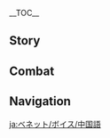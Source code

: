 {{CharacterTabs}}
{{LanguageTabs}}
{{Stub|{{Meta/VO|Chinese}}}}
__TOC__
==Story==
{{VO/Story
|character           = Bennett
|language            = zh
|language_s          = zh
|language_t          = zh-tw
|name_s              = 班尼特

|vo_01_01_title_s    = 初次见面…
|vo_01_01_title_t    = 初次見面…
|vo_01_01_subtitle   = Hello
|vo_01_01_file       = VO_{language}{character} Hello.ogg
|vo_01_01_tx_s       = 这就是你的冒险团吗？真好啊…又热闹，又有人情味。啊，我是「班尼冒险团」的团长班尼特！能把我列入你们的合作伙伴吗？拜托了！
|vo_01_01_tx_t       = 這就是{{MC|你|妳}}的冒險團嗎？真好啊…又熱鬧，又有人情味。啊，我是「班尼冒險團」的團長班尼特！能把我列入你們的合作夥伴嗎？拜託了！
|vo_01_01_rm         = Zhè jiùshì nǐ de màoxiǎn-tuán ma? Zhēn hǎo a... Yòu rènào, yòu yǒu rénqíngwèi. A, wǒ shì "Bānní Màoxiǎn-tuán" de tuánzhǎng Bānnítè! Néng bǎ wǒ lièrù nǐmen de hézuò huǒbàn ma? Bàituōle!
|vo_02_01_title_s    = 闲聊・宝藏
|vo_02_01_title_t    = 閒聊・寶藏
|vo_02_01_subtitle   = Chat: Treasures
|vo_02_01_file       = VO_{language}{character} Chat - Treasures.ogg
|vo_02_01_tx_s       = 不如在周围找找看吧，说不定有宝藏呢！
|vo_02_01_tx_t       = 不如在周圍找找看吧，說不定有寶藏呢！
|vo_02_01_rm         = Bùrú zài zhōuwéi zhǎozhǎo kàn ba, shuōbudìng yǒu bǎozàng ne!
|vo_02_02_title_s    = 闲聊・冒险
|vo_02_02_title_t    = 閒聊・冒險
|vo_02_02_subtitle   = Chat: Adventures
|vo_02_02_file       = VO_{language}{character} Chat - Adventures.ogg
|vo_02_02_tx_s       = 好久没有和别人一起冒险了！我们走吧！
|vo_02_02_tx_t       = 好久沒有和別人一起冒險了！我們走吧！
|vo_02_02_rm_s       = Hǎojiǔ méiyǒu hé biérén yīqǐ màoxiǎn le! Wǒmen zǒu ba!
|vo_02_02_rm_t       = Hǎojiǔ méiyǒu hàn biérén yīqǐ màoxiǎn le! Wǒmen zǒu ba!
|vo_02_03_title_s    = 闲聊・调侃
|vo_02_03_title_t    = 閒聊・調侃
|vo_02_03_subtitle   = Chat: Self-Deprecation
|vo_02_03_file       = VO_{language}{character} Chat - Self-Deprecation.ogg
|vo_02_03_tx_s       = 俗话说「等在原地是不会有好事发生的」，当然以我的运气来说，往哪里走都一样啦…
|vo_02_03_tx_t       = 俗話說「等在原地是不會有好事發生的」，當然以我的運氣來說，往哪裡走都一樣啦…
|vo_02_03_rm         = Súhuà shuō "děng zài yuándì shì bùhuì yǒu hǎoshì fāshēng de", dāngrán yǐ wǒ de yùnqì láishuō, wǎng nǎlǐ zǒu dōu yīyàng la...
|vo_03_01_title_s    = 下雨的时候…
|vo_03_01_title_t    = 下雨的時候…
|vo_03_01_subtitle   = When It Rains
|vo_03_01_file       = VO_{language}{character} When It Rains.ogg
|vo_03_01_tx_s       = 我冒险的时候，大多都是这种天气。
|vo_03_01_tx_t       = 我冒險的時候，大多都是這種天氣。
|vo_03_01_rm         = Wǒ màoxiǎn de shíhòu, dàduō dōu shì zhè zhǒng tiānqì.
|vo_03_02_title_s    = 打雷的时候…
|vo_03_02_title_t    = 打雷的時候…
|vo_03_02_subtitle   = When Thunder Strikes
|vo_03_02_file       = VO_{language}{character} When Thunder Strikes.ogg
|vo_03_02_tx_s       = 啊！别和我站得太近，这样雷就不会劈到你了。
|vo_03_02_tx_t       = 啊！別和我站得太近，這樣雷就不會劈到{{MC|你|妳}}了。
|vo_03_02_rm_s       = A! Bié hé wǒ zhàn dé tài jìn, zhèyàng léi jiù bùhuì pī dào nǐle.
|vo_03_02_rm_t       = A! Bié hàn wǒ zhàn dé tài jìn, zhèyàng léi jiù bùhuì pī dào nǐle.
|vo_03_03_title_s    = 阳光很好…
|vo_03_03_title_t    = 陽光很好…
|vo_03_03_subtitle   = When the Sun Is Out
|vo_03_03_file       = VO_{language}{character} When the Sun Is Out.ogg
|vo_03_03_tx_s       = 今天的天气真不错…啊，糟了，说完这种话多半就要下雨了。
|vo_03_03_tx_t       = 今天的天氣真不錯…啊，糟了，說完這種話多半就要下雨了。
|vo_03_03_rm         = Jīntiān de tiānqì zhēn bùcuò... A, zāole, shuōwán zhè zhǒng huà duōbàn jiù yào xiàyǔle.
|vo_03_04_title_s    = 刮大风了…
|vo_03_04_title_t    = 刮大風了…
|vo_03_04_subtitle   = When the Wind Is Blowing
|vo_03_04_file       = VO_{language}{character} When the Wind Is Blowing.ogg
|vo_03_04_tx_s       = 小心点，别被吹过来的石头砸到脑袋了！
|vo_03_04_tx_t       = 小心點，別被吹過來的石頭砸到腦袋了！
|vo_03_04_rm         = Xiǎoxīn diǎn, bié bèi chuīguòlái de shítou zá dào nǎodai le!
|vo_04_01_title_s    = 早上好…
|vo_04_01_title_t    = 早安…
|vo_04_01_subtitle   = Good Morning
|vo_04_01_file       = VO_{language}{character} Good Morning.ogg
|vo_04_01_tx_s       = 早上好！我们今天去哪儿冒险啊？
|vo_04_01_tx_t       = 早安！我們今天去哪冒險啊？
|vo_04_01_rm_s       = Zǎoshang-hǎo! Wǒmen jīntiān qù nǎr màoxiǎn a?
|vo_04_01_rm_t       = Zǎo'ān! Wǒmen jīntiān qù nǎ màoxiǎn a?
|vo_04_02_title_s    = 中午好…
|vo_04_02_title_t    = 午安…
|vo_04_02_subtitle   = Good Afternoon
|vo_04_02_file       = VO_{language}{character} Good Afternoon.ogg
|vo_04_02_tx_s       = 我带了三明治，要吃吗？分你一半…唔唔！咳，咳…不好意思，噎到了。
|vo_04_02_tx_t       = 我帶了三明治，要吃嗎？分{{MC|你|妳}}一半…唔唔！咳，咳…不好意思，噎到了。
|vo_04_02_rm         = Wǒ dàile sānmíngzhì, yào chī ma? Fēn nǐ yībàn... N'n! Ke, ke... Bùhǎoyìsi, yē dàole.
|vo_04_03_title_s    = 晚上好…
|vo_04_03_title_t    = 晚上好…
|vo_04_03_subtitle   = Good Evening
|vo_04_03_file       = VO_{language}{character} Good Evening.ogg
|vo_04_03_tx_s       = 要不要陪我去和老爹们聊聊天啊？老冒险家的故事可有意思了！
|vo_04_03_tx_t       = 要不要陪我去和老爹們聊聊天啊？老冒險家的故事可有意思了！
|vo_04_03_rm_s       = Yàobuyào péi wǒ qù hé lǎodiēmen liáoliáotiān a? Lǎo màoxiǎn-jiā de gùshì kě yǒuyìsile!
|vo_04_03_rm_t       = Yàobuyào péi wǒ qù hàn lǎodiēmen liáoliáotiān a? Lǎo màoxiǎn-jiā de gùshì kě yǒuyìsile!
|vo_04_04_title_s    = 晚安…
|vo_04_04_title_t    = 晚安…
|vo_04_04_subtitle   = Good Night
|vo_04_04_file       = VO_{language}{character} Good Night.ogg
|vo_04_04_tx_s       = 要走了吗？能和你一起冒险太开心了，下次记得再叫上我啊！
|vo_04_04_tx_t       = 要走了嗎？能和{{MC|你|妳}}一起冒險太開心了，下次記得再叫上我啊！
|vo_04_04_rm_s       = Yào zǒule ma? Néng hé nǐ yīqǐ màoxiǎn tài kāixīn le, xiàcì jìdé zài jiàoshàng wǒ a!
|vo_04_04_rm_t       = Yào zǒule ma? Néng hàn nǐ yīqǐ màoxiǎn tài kāixīn le, xiàcì jìdé zài jiàoshàng wǒ a!
|vo_05_01_title_s    = 关于{name_s}自己・冒险团
|vo_05_01_title_t    = 關於{name_t}自己・冒險團
|vo_05_01_subtitle   = About {character}: Adventure Team
|vo_05_01_file       = VO_{language}{character} About {character} - Adventure Team.ogg
|vo_05_01_tx_s       = 我就是「班尼冒险团」的团长，振兴蒙德冒险家协会的希望之星…没见过其他团员？那个…最近他们都请假了，哈哈。
|vo_05_01_tx_t       = 我就是「班尼冒險團」的團長，振興蒙德冒險家協會的希望之星…沒見過其他團員？那個…最近他們都請假了，哈哈。
|vo_05_01_rm         = Wǒ jiùshì "Bānní Màoxiǎn-tuán" de tuánzhǎng, zhènxīng Méngdé Màoxiǎn-jiā Xiéhuì de xīwàng zhī xīng... Méi jiàn'guò qítā tuányuán? Nàge... Zuìjìn tāmen dōu qǐngjiàle, hāhā.
|vo_05_02_title_s    = 关于{name_s}自己・坏运气
|vo_05_02_title_t    = 關於{name_t}自己・壞運氣
|vo_05_02_subtitle   = About {character}: Bad Luck
|vo_05_02_file       = VO_{language}{character} About {character} - Bad Luck.ogg
|vo_05_02_tx_s       = 没有传说中那么夸张啦，不过就是走路经常会掉进猎人打猎用的坑里，或者被突然倒下的树干砸到脑袋，都很平常嘛，对吧？
|vo_05_02_tx_t       = 沒有傳說中那麼誇張啦，不過就是走路經常會掉進獵人打獵用的坑裡，或者被突然倒下的樹幹砸到腦袋，都很平常嘛，對吧？
|vo_05_02_rm_s       = Méiyǒu chuánshuō-zhōng nàme kuāzhāng la, bùguò jiùshì zǒulù jīngcháng huì diàojìn lièrén dǎliè yòng de kēng lǐ, huòzhě bèi tūrán dàoxià de shùgàn zá dào nǎodai, dōu hěn píngcháng ma, duì ba?
|vo_05_02_rm_t       = Méiyǒu chuánshuō-zhōng nàme kuāzhāng la, bùguò jiùshì zǒulù jīngcháng huì diàojìn lièrén dǎliè yòng de kēng lǐ, huòzhě bèi túrán dàoxià de shùgàn zá dào nǎodai, dōu hěn píngcháng ma, duì ba?
|vo_06_01_title_s    = 关于我们・搭档
|vo_06_01_title_t    = 關於我們・搭檔
|vo_06_01_subtitle   = About Us: Teammates
|vo_06_01_file       = VO_{language}{character} About Us - Teammates.ogg
|vo_06_01_tx_s       = 哈哈，不行的，「班尼冒险团」早就满员了…合适的人选有那么多，没必要找我这个倒霉蛋吧？
|vo_06_01_tx_t       = 哈哈，不行的，「班尼冒險團」早就滿員了…合適的人選有那麼多，沒必要找我這個倒楣蛋吧？
|vo_06_01_rm         = Haha, bùxíng de, "Bānní Màoxiǎn-tuán" zǎojiù mǎnyuánle... Héshì de rénxuǎn yǒu nàme duō, méi bìyào zhǎo wǒ zhège dǎoméi-dàn ba?
|vo_06_02_title_s    = 关于我们・分工
|vo_06_02_title_t    = 關於我們・分工
|vo_06_02_subtitle   = About Us: Division of Labor
|vo_06_02_friendship = 6
|vo_06_02_file       = VO_{language}{character} About Us - Division of Labor.ogg
|vo_06_02_tx_s       = 以后我负责引走怪物和激活陷阱，你就负责带走宝藏。啊，这样不行吗？哎呀，没事没事！不用担心我会受伤啦，这是我最擅长的！而且为了你的话，我愿意！
|vo_06_02_tx_t       = 以後我負責引走怪物和觸發陷阱，{{MC|你|妳}}就負責帶走寶藏。啊，這樣不行嗎？哎呀，沒事沒事！不用擔心我會受傷啦，這是我最擅長的！而且為了{{MC|你|妳}}的話，我願意！
|vo_06_02_rm_s       = Yǐhòu wǒ fùzé yǐnzǒu guàiwù hé jīhuó xiànjǐng, nǐ jiù fùzé dài zǒu bǎozàng. A, zhèyàng bùxíng ma? Aiya, méishì méishì! Bùyòng dānxīn wǒ huì shòushāng la, zhè shì wǒ zuì shàncháng de! Érqiě wèile nǐ dehuà, wǒ yuànyì!
|vo_06_02_rm_t       = Yǐhòu wǒ fùzé yǐnzǒu guàiwù hàn chùfā xiànjǐng, nǐ jiù fùzé dài zǒu bǎozàng. A, zhèyàng bùxíng ma? Aiya, méishì méishì! Bùyòng dānxīn wǒ huì shòushāng la, zhè shì wǒ zuì shàncháng de! Érqiě wèile nǐ dehuà, wǒ yuànyì!
|vo_06_03_title_s    = 关于我们・险境
|vo_06_03_title_t    = 關於我們・險境
|vo_06_03_subtitle   = About Us: Dangerous Places
|vo_06_03_friendship = 6
|vo_06_03_file       = VO_{language}{character} About Us - Dangerous Places.ogg
|vo_06_03_tx_s       = 我终于明白你为什么找我搭档了，你和我很像，一定也很喜欢置身于险境的那种快感吧！冒险就是因为有危险才让人欲罢不能啊。
|vo_06_03_tx_t       = 我終於明白{{MC|你|妳}}為什麼找我搭檔了，{{MC|你|妳}}和我很像，一定也很喜歡置身於險境的那種快感吧！冒險就是因為有危險才讓人欲罷不能啊。
|vo_06_03_rm_s       = Wǒ zhōngyú míngbái nǐ wèishénme zhǎo wǒ dādàngle, nǐ hé wǒ hěn xiàng, yīdìng yě hěn xǐhuān zhìshēn yú xiǎnjìng de nà zhǒng kuàigǎn ba! Màoxiǎn jiùshì yīnwèi yǒu wēixiǎn cái ràng rén yùbàbùnéng a.
|vo_06_03_rm_t       = Wǒ zhōngyú míngbái nǐ wèishénme zhǎo wǒ dādàngle, nǐ hàn wǒ hěn xiàng, yīdìng yě hěn xǐhuān zhìshēn yú xiǎnjìng de nà zhǒng kuàigǎn ba! Màoxiǎn jiùshì yīnwèi yǒu wéixiǎn cái ràng rén yùbàbùnéng a.
|vo_07_01_title_s    = 关于「神之眼」…
|vo_07_01_title_t    = 關於「神之眼」…
|vo_07_01_subtitle   = About the [[Vision]]
|vo_07_01_friendship = 4
|vo_07_01_file       = VO_{language}{character} About the Vision.ogg
|vo_07_01_tx_s       = 没想到我这么倒霉的人也可以获得神的认可，既然神都没有放弃我，我又怎么能放弃我自己呢？
|vo_07_01_tx_t       = 沒想到我這麼倒楣的人也可以獲得神的認可，既然神都沒有放棄我，我又怎麼能放棄我自己呢？
|vo_07_01_rm         = Méi xiǎngdào wǒ zhème dǎoméi de rén yě kěyǐ huòdé shén de rènkě, jìrán shén dōu méiyǒu fàngqì wǒ, wǒ yòu zěnme néng fàngqì wǒ zìjǐ ne?
|vo_07_02_title_s    = 有什么想要分享…
|vo_07_02_title_t    = 有什麼想要分享…
|vo_07_02_subtitle   = Something to Share
|vo_07_02_file       = VO_{language}{character} Something to Share.ogg
|vo_07_02_tx_s       = 有机会要和我一起去俯瞰蒙德的夜景吗？蒙德城灯火通明，果酒湖反射着月光，特别漂亮…你问我在哪里看到的？哈哈，有一次不小心被龙卷风卷到了特别高的地方…什么？不想去啊，哦，好吧…
|vo_07_02_tx_t       = 有機會要和我一起去俯瞰蒙德的夜景嗎？蒙德城燈火通明，果酒湖反射著月光，特別漂亮…{{MC|你|妳}}問我在哪裡看到的？哈哈，有一次不小心被龍捲風捲到了特別高的地方…什麼？不想去啊，哦，好吧…
|vo_07_02_rm_s       = Yǒu jīhuì yào hé wǒ yīqǐ qù fǔkàn Méngdé de yèjǐng ma? Méngdé-chéng dēnghuǒ tōngmíng, Guǒjiǔ-hú fǎnshèzhe yuèguāng, tèbié piàoliang... Nǐ wèn wǒ zài nǎlǐ kàndào de? Haha, yǒu yīcì bùxiǎoxīn bèi lóngjuǎnfēng juǎndàole tèbié gāo de dìfāng... Shénme? Bùxiǎng qù a, o, hǎo ba...
|vo_07_02_rm_t       = Yǒu jīhuì yào hàn wǒ yīqǐ qù fǔkàn Méngdé de yèjǐng ma? Méngdé-chéng dēnghuǒ tōngmíng, Guǒjiǔ-hú fǎnshèzhe yuèguāng, tèbié piàoliang... Nǐ wèn wǒ zài nǎlǐ kàndào de? Haha, yǒu yīcì bùxiǎoxīn bèi lóngjuǎnfēng juǎndàole tèbié gāo de dìfāng... Shénme? Bùxiǎng qù a, o, hǎo ba...
|vo_07_03_title_s    = 感兴趣的见闻…
|vo_07_03_title_t    = 感興趣的見聞…
|vo_07_03_subtitle   = Interesting Things
|vo_07_03_file       = VO_{language}{character} Interesting Things.ogg
|vo_07_03_tx_s       = 其实我很喜欢卷心菜，看上去很普通，却是一般人家必不可少的食物。它能生长在很多地方，也能和很多食材搭配，还从不抢味道。其实普通一点，也挺好的嘛。
|vo_07_03_tx_t       = 其實我很喜歡高麗菜，看起來很普通，卻是一般人家必不可少的食物。它能生長在很多地方，也能和很多食材搭配，還從不搶味道。其實普通一點，也挺好的嘛。
|vo_07_03_rm_s       = Qíshí wǒ hěn xǐhuān juǎnxīncài, kànshàngqù hěn pǔtōng, què shì yībān rénjiā bìbùkěshǎo de shíwù. Tā néng shēngzhǎng zài hěnduō dìfāng, yě néng hé hěnduō shícái dāpèi, hái cóng bù qiǎng wèidào. Qíshí pǔtōng yīdiǎn, yě tǐng hǎo de ma.
|vo_07_03_rm_t       = Qíshí wǒ hěn xǐhuān gāolìcài, kànshàngqù hěn pǔtōng, què shì yībān rénjiā bìbùkěshǎo de shíwù. Tā néng shēngzhǎng zài hěnduō dìfāng, yě néng hàn hěnduō shícái dāpèi, hái cóng bù qiǎng wèidào. Qíshí pǔtōng yīdiǎn, yě tǐng hǎo de ma.
|vo_08_01_title_s    = 关于芭芭拉…
|vo_08_01_title_t    = 關於芭芭拉…
|vo_08_01_subtitle   = About [[Barbara]]
|vo_08_01_friendship = 4
|vo_08_01_file       = VO_{language}{character} About Barbara.ogg
|vo_08_01_tx_s       = 她很擅长唱歌跳舞！我冒险不顺的时候就会去看她的演出，跟着观众一起喊喊口号加加油，心情就变好了，真的很神奇！这就是她为什么这么受欢迎的原因吧…啊，我这个当团长的，要是也这么受欢迎就好了。
|vo_08_01_tx_t       = 她很擅長唱歌跳舞！我冒險不順的時候就會去看她的演出，跟著觀眾一起喊喊口號加加油，心情就變好了，真的很神奇！這就是她為什麼這麼受歡迎的原因吧…啊，我這個當團長的，要是也這麼受歡迎就好了。
|vo_08_01_rm         = Tā hěn shàncháng chànggē tiàowǔ! Wǒ màoxiǎn bù shùn de shíhòu jiù huì qù kàn tā de yǎnchū, gēnzhe guānzhòng yīqǐ hǎnhǎn kǒuhào jiājiāyóu, xīnqíng jiù biàn hǎole, zhēn de hěn shénqí! Zhè jiùshì tā wèishénme zhème shòu huānyíng de yuányīn ba... A, wǒ zhège dāng tuánzhǎng de, yàoshi yě zhème shòu huānyíng jiù hǎole.
|vo_08_02_title_s    = 关于可莉…
|vo_08_02_title_t    = 關於可莉…
|vo_08_02_subtitle   = About [[Klee]]
|vo_08_02_friendship = 4
|vo_08_02_file       = VO_{language}{character} About Klee.ogg
|vo_08_02_tx_s       = 那个孩子啊…很可爱，但我必须和她保持距离。只要我陪她玩，她的那些炸弹就会突然爆炸…我倒霉一点无所谓，但要是炸伤了可莉就麻烦了，估计整个骑士团都会跟我没完吧。
|vo_08_02_tx_t       = 那個孩子啊…很可愛，但我必須和她保持距離。只要我陪她玩，她的那些炸彈就會突然爆炸…我倒楣一點無所謂，但要是炸傷了可莉就麻煩了，估計整個騎士團都會跟我沒完吧。
|vo_08_02_rm_s       = Nàge háizi a... Hěn kě'ài, dàn wǒ bìxū hé tā bǎochí jùlí. Zhǐyào wǒ péi tā wán, tā de nàxiē zhàdàn jiù huì tūrán bàozhà... Wǒ dǎoméi yīdiǎn wúsuǒwèi, dàn yàoshi zhàshāngle Kělì jiù máfanle, gūjì zhěnggè Qíshì-tuán dōuhuì gēn wǒ méiwán ba.
|vo_08_02_rm_t       = Nàge háizi a... Hěn kě'ài, dàn wǒ bìxū hàn tā bǎochí jùlí. Zhǐyào wǒ péi tā wán, tā de nàxiē zhàdàn jiù huì túrán bàozhà... Wǒ dǎoméi yīdiǎn wúsuǒwèi, dàn yàoshi zhàshāngle Kělì jiù máfanle, gūjì zhěnggè Qíshì-tuán dōuhuì gēn wǒ méiwán ba.
|vo_08_03_title_s    = 关于菲谢尔…
|vo_08_03_title_t    = 關於菲謝爾…
|vo_08_03_subtitle   = About [[Fischl]]
|vo_08_03_friendship = 4
|vo_08_03_file       = VO_{language}{character} About Fischl.ogg
|vo_08_03_tx_s       = 她是异世界来的「断罪皇女」，可厉害了！我不止一次和她说想要去她的家乡冒险，但每次说到这里她就吞吞吐吐的…嗯，一定是担心我的安危吧，看来她的家乡真的是很凶险的地方。
|vo_08_03_tx_t       = 她是異世界來的「斷罪皇女」，可厲害了！我不止一次和她說想要去她的家鄉冒險，但每次說到這裡她就吞吞吐吐的…嗯，一定是擔心我的安危吧，看來她的家鄉真的是很兇險的地方。
|vo_08_03_rm_s       = Tā shì yì-shìjiè lái de "Duànzuì Huángnǚ", kě lìhàile! Wǒ bùzhǐ yīcì hé tā shuō xiǎngyào qù tā de jiāxiāng màoxiǎn, dàn měicì shuō dào zhèlǐ tā jiù tūntūntǔtǔ de... Ng, yīdìng shì dānxīn wǒ de ānwēi ba, kànlái tā de jiāxiāng zhēn de shì hěn xiōngxiǎn dì dìfāng.
|vo_08_03_rm_t       = Tā shì yì-shìjiè lái de "Duànzuì Huángnǚ", kě lìhàile! Wǒ bùzhǐ yīcì hàn tā shuō xiǎngyào qù tā de jiāxiāng màoxiǎn, dàn měicì shuō dào zhèlǐ tā jiù tūntūntǔtǔ de... Ng, yīdìng shì dānxīn wǒ de ānwéi ba, kànlái tā de jiāxiāng zhēn de shì hěn xiōngxiǎn dì dìfāng.
|vo_08_04_title_s    = 关于琴…
|vo_08_04_title_t    = 關於琴…
|vo_08_04_subtitle   = About [[Jean]]
|vo_08_04_friendship = 4
|vo_08_04_file       = VO_{language}{character} About Jean.ogg
|vo_08_04_tx_s       = 我本来想向琴团长要一些对蒙德的冒险家协会的支援，但其实我不太知道要怎么和她说…冒险家协会没有骑士团那么多规矩，我和老爹们成天也嘻嘻哈哈的，但用这种态度和琴团长说话，肯定不行吧…我是不是要学一下骑士团敬礼的方式？
|vo_08_04_tx_t       = 我本來想向琴團長要一些對蒙德的冒險家協會的支援，但其實我不太知道要怎麼和她說…冒險家協會沒有騎士團那麼多規矩，我和老爹們成天也嘻嘻哈哈的，但用這種態度和琴團長說話，肯定不行吧…我是不是要學一下騎士團敬禮的方式？
|vo_08_04_rm_s       = Wǒ běnlái xiǎng xiàng Qín-tuánzhǎng yào yīxiē duì Méngdé de Màoxiǎn-jiā Xiéhuì de zhīyuán, dàn qíshí wǒ bù tài zhīdào yào zěnme hé tā shuō... Màoxiǎn-jiā Xiéhuì méiyǒu Qíshì-tuán nàme duō guījǔ, wǒ hé lǎodiēmen chéngtiān yě xīxīhāhā de, dàn yòng zhè zhǒng tàidù hé Qín-tuánzhǎng shuōhuà, kěndìng bùxíng ba... Wǒ shìbùshì yào xué yīxià Qíshì-tuán jìnglǐ de fāngshì?
|vo_08_04_rm_t       = Wǒ běnlái xiǎng xiàng Qín-tuánzhǎng yào yīxiē duì Méngdé de Màoxiǎn-jiā Xiéhuì de zhīyuán, dàn qíshí wǒ bù tài zhīdào yào zěnme hàn tā shuō... Màoxiǎn-jiā Xiéhuì méiyǒu Qíshì-tuán nàme duō guījǔ, wǒ hàn lǎodiēmen chéngtiān yě xīxīhāhā de, dàn yòng zhè zhǒng tàidù hàn Qín-tuánzhǎng shuōhuà, kěndìng bùxíng ba... Wǒ shìbùshì yào xué yīxià Qíshì-tuán jìnglǐ de fāngshì?
|vo_08_05_title_s    = 关于法尔伽…
|vo_08_05_title_t    = 關於法爾伽…
|vo_08_05_subtitle   = About [[Varka]]
|vo_08_05_friendship = 4
|vo_08_05_file       = VO_{language}{character} About Varka.ogg
|vo_08_05_tx_s       = 他是我非常崇拜的人，名副其实的大团长！能领导整个西风骑士团，那该有多厉害啊。不过后来我想了想，冒险团规模太大好像也不行，团里太忙了的话，老爹们就没人照顾了。哈哈，还是现在好啊。
|vo_08_05_tx_t       = 他是我非常崇拜的人，名副其實的大團長！能領導整個西風騎士團，那該有多厲害啊。不過後來我想了想，冒險團規模太大好像也不行，團裡太忙了的話，老爹們就沒人照顧了。哈哈，還是現在好啊。
|vo_08_05_rm         = Tā shì wǒ fēicháng chóngbài de rén, míngfùqíshí de Dà-tuánzhǎng! Néng lǐngdǎo zhěnggè Xīfēng Qíshì-tuán, nà gāi yǒu duō lìhài a. Bùguò hòulái wǒ xiǎngle-xiǎng, màoxiǎn-tuán guīmó tài dà hǎoxiàng yě bùxíng, tuán lǐ tài mángle dehuà, lǎodiēmen jiù méi rén zhàogùle. Haha, háishì xiànzài hǎo a.
|vo_08_06_title_s    = 关于雷泽…
|vo_08_06_title_t    = 關於雷澤…
|vo_08_06_subtitle   = About [[Razor]]
|vo_08_06_friendship = 4
|vo_08_06_file       = VO_{language}{character} About Razor.ogg
|vo_08_06_tx_s       = 你说奔狼领的那个小哥哥啊，他虽然看上去凶巴巴的，也不愿意说话…但是是个有趣的人哦！他和我都特别喜欢吃肉，我给他做肉吃，他教我狼怎么说话，哈哈，你下次要不要一起来？
|vo_08_06_tx_t       = {{MC|你|妳}}說奔狼領的那個小哥哥啊，他雖然看上去凶巴巴的，也不願意說話…但是是個有趣的人哦！他和我都特別喜歡吃肉，我給他做肉吃，他教我狼怎麼說話，哈哈，{{MC|你|妳}}下次要不要一起來？
|vo_08_06_rm_s       = Nǐ shuō Bēnláng-lǐng de nàge xiǎo-gēgē a, tā suīrán kàn shàngqù xiōngbābā de, yě bù yuànyì shuōhuà... Dànshì shìgè yǒuqù de rén o! Tā hé wǒ dōu tèbié xǐhuān chī ròu, wǒ gěi tā zuò ròu chī, tā jiāo wǒ láng zěnme shuōhuà, haha, nǐ xiàcì yàobùyào yīqǐ lái?
|vo_08_06_rm_t       = Nǐ shuō Bēnláng-lǐng de nàge xiǎo-gēgē a, tā suīrán kàn shàngqù xiōngbābā de, yě bù yuànyì shuōhuà... Dànshì shìgè yǒuqù de rén o! Tā hàn wǒ dōu tèbié xǐhuān chī ròu, wǒ gěi tā zuò ròu chī, tā jiāo wǒ láng zěnme shuōhuà, haha, nǐ xiàcì yàobùyào yīqǐ lái?
|vo_08_07_title_s    = 关于安柏…
|vo_08_07_title_t    = 關於安柏…
|vo_08_07_subtitle   = About [[Amber]]
|vo_08_07_friendship = 4
|vo_08_07_file       = VO_{language}{character} About Amber.ogg
|vo_08_07_tx_s       = 哦哦，想起来了，那个女孩子，总横冲直撞的…她和我一样，经常去野外冒险！只不过…只要路边架着锅，就总会飘来浓浓的黑烟，还有什么东西烧糊了的味道…唔，难道她的运气也很差？
|vo_08_07_tx_t       = 哦哦，想起來了，那個女孩子，總橫衝直撞的…她和我一樣，經常去野外冒險！只不過…只要路邊架著鍋，就總會飄來濃濃的黑煙，還有什麼東西燒糊了的味道…唔，難道她的運氣也很差？
|vo_08_07_rm_s       = O'o, xiǎng qǐláile, nàge nǚháizi, zǒng héngchōng-zhízhuàng de... Tā hé wǒ yīyàng, jīngcháng qù yěwài màoxiǎn! Zhǐ bùguò... zhǐyào lù biān jiàzhe guō, jiù zǒnghuì piāo lái nóngnóng de hēiyān, háiyǒu shénme dōngxi shāohúle de wèidào... N, nándào tā de yùnqì yě hěn chà?
|vo_08_07_rm_t       = O'o, xiǎng qǐláile, nàge nǚháizi, zǒng héngchōng-zhízhuàng de... Tā hàn wǒ yīyàng, jīngcháng qù yěwài màoxiǎn! Zhǐ bùguò... zhǐyào lù biān jiàzhe guō, jiù zǒnghuì piāo lái nóngnóng de hēiyān, háiyǒu shénme dōngxī shāohúle de wèidào... N, nándào tā de yùnqì yě hěn chà?
|vo_08_08_title_s    = 关于诺艾尔…
|vo_08_08_title_t    = 關於諾艾爾…
|vo_08_08_subtitle   = About [[Noelle]]
|vo_08_08_friendship = 4
|vo_08_08_file       = VO_{language}{character} About Noelle.ogg
|vo_08_08_tx_s       = 你说她啊，其实我注意她很久了。她很有天分，又特别努力，但在骑士团只能当女仆，一直没成为正式的骑士，你不觉得太可惜了吗？唉，要是她肯来冒险家协会，估计早就是个了不起的冒险家了。
|vo_08_08_tx_t       = {{MC|你|妳}}說她啊，其實我注意她很久了。她很有天分，又特別努力，但在騎士團只能當女僕，一直沒成為正式的騎士，{{MC|你|妳}}不覺得太可惜了嗎？唉，要是她肯來冒險家協會，估計早就是個了不起的冒險家了。
|vo_08_08_rm_s       = Nǐ shuō tā a, qíshí wǒ zhùyì tā hěnjiǔle. Tā hěn yǒu tiānfèn, yòu tèbié nǔlì, dàn zài Qíshì-tuán zhǐ néng dāng nǚpū, yīzhí méi chéngwéi zhèngshì de Qíshì, nǐ bù juéde tài kěxīle ma? Ai, yàoshi tā kěn lái Màoxiǎn-jiā Xiéhuì, gūjì zǎo jiùshì gè liǎobùqǐ de màoxiǎn-jiāle.
|vo_08_08_rm_t       = Nǐ shuō tā a, qíshí wǒ zhùyì tā hěnjiǔle. Tā hěn yǒu tiānfèn, yòu tèbié nǔlì, dàn zài Qíshì-tuán zhǐ néng dāng nǚpū, yīzhí méi chéngwéi zhèngshì de Qíshì, nǐ bù juéde tài kěxíle ma? Ai, yàoshi tā kěn lái Màoxiǎn-jiā Xiéhuì, gūjì zǎo jiùshì gè liǎobùqǐ de màoxiǎn-jiāle.
|vo_09_01_title_s    = 想要了解{name_s}・其一
|vo_09_01_title_t    = 想要瞭解{name_t}・其一
|vo_09_01_subtitle   = More About {character}: I
|vo_09_01_file       = VO_{language}{character} More About {character} - 01.ogg
|vo_09_01_tx_s       = 什么，想要了解我？哈哈，我只是个普普通通的倒霉冒险家，和你的各种传奇经历相比，简直不值一提啊。
|vo_09_01_tx_t       = 什麼，想要瞭解我？哈哈，我只是個普普通通的倒楣冒險家，和{{MC|你|妳}}的各種傳奇經歷相比，簡直不值一提啊。
|vo_09_01_rm_s       = Shénme, xiǎng yào liǎojiě wǒ? Haha, wǒ zhǐshì gè pǔpǔtōngtōng de dǎoméi màoxiǎn-jiā, hé nǐ de gèzhǒng chuánqí jīnglì xiāngbǐ, jiǎnzhí bùzhí-yītí a.
|vo_09_01_rm_t       = Shénme, xiǎng yào liǎojiě wǒ? Haha, wǒ zhǐshì gè pǔpǔtōngtōng de dǎoméi màoxiǎn-jiā, hàn nǐ de gèzhǒng chuánqí jīnglì xiāngbǐ, jiǎnzhí bùzhí-yītí a.
|vo_09_02_title_s    = 想要了解{name_s}・其二
|vo_09_02_title_t    = 想要瞭解{name_t}・其二
|vo_09_02_subtitle   = More About {character}: II
|vo_09_02_friendship = 3
|vo_09_02_file       = VO_{language}{character} More About {character} - 02.ogg
|vo_09_02_tx_s       = 「老爹们」…这是我对蒙德的老冒险家们的叫法，听说我是他们在非常险恶的绝境中捡到的孤儿。很奇妙对吧？明明我的运气这么差，居然能被人捡到还活到了现在，简直是奇迹啊。
|vo_09_02_tx_t       = 「老爹們」…這是我對蒙德的老冒險家們的叫法，聽說我是他們在非常險惡的絕境中撿到的孤兒。很奇妙對吧？明明我的運氣這麼差，居然能被人撿到還活到了現在，簡直是奇跡啊。
|vo_09_02_rm_s       = "Lǎodiēmen"... Zhè shì wǒ duì Méngdé de lǎo màoxiǎn-jiāmen de jiàofǎ, tīngshuō wǒ shì tāmen zài fēicháng xiǎn'è de juéjìng zhōng jiǎndào de gū'ér. Hěn qímiào duì ba? Míngmíng wǒ de yùnqì zhème chà, jūrán néng bèi rén jiǎndào hái huó dàole xiànzài, jiǎnzhí shì qíjì a.
|vo_09_02_rm_t       = "Lǎodiēmen"... Zhè shì wǒ duì Méngdé de lǎo màoxiǎn-jiāmen de jiàofǎ, tīngshuō wǒ shì tāmen zài fēicháng xiǎn'è de juéjìng zhōng jiǎndào de gū'ér. Hěn qímiào duì ba? Míngmíng wǒ de yùnqì zhème chà, jūrán néng bèi rén jiǎndào hái huó dàole xiànzài, jiǎnzhí shì qíjī a.
|vo_09_03_title_s    = 想要了解{name_s}・其三
|vo_09_03_title_t    = 想要瞭解{name_t}・其三
|vo_09_03_subtitle   = More About {character}: III
|vo_09_03_friendship = 4
|vo_09_03_file       = VO_{language}{character} More About {character} - 03.ogg
|vo_09_03_tx_s       = 你看出来了啊…呵呵，没错，「班尼冒险团」很久之前就只有我一个人了。因为我很倒霉，无论是多么简单安全的冒险都会变得险象环生，没人愿意跟着这样的团长…你也会这么想吗？
|vo_09_03_tx_t       = {{MC|你|妳}}看出來了啊…呵呵，沒錯，「班尼冒險團」很久之前就只有我一個人了。因為我很倒楣，無論是多麼簡單安全的冒險都會變得險象環生，沒人願意跟著這樣的團長…{{MC|你|妳}}也會這麼想嗎？
|vo_09_03_rm         = Nǐ kàn chūláile a... Hehe, méicuò, "Bānní Màoxiǎn-tuán" hěnjiǔ zhīqián jiù zhǐyǒu wǒ yīgèrénle. Yīnwèi wǒ hěn dǎoméi, wúlùn shì duōme jiǎndān ānquán de màoxiǎn dōuhuì biàn dé xiǎnxiàng-huánshēng, méi rén yuànyì gēnzhe zhèyàng de tuánzhǎng... Nǐ yě huì zhème xiǎng ma?
|vo_09_04_title_s    = 想要了解{name_s}・其四
|vo_09_04_title_t    = 想要瞭解{name_t}・其四
|vo_09_04_subtitle   = More About {character}: IV
|vo_09_04_friendship = 5
|vo_09_04_file       = VO_{language}{character} More About {character} - 04.ogg
|vo_09_04_tx_s       = 我的坏运气是与生俱来的，长这么大也差不多习惯了。其实换种想法，「倒霉」其实也是件好事，因为说不定哪天我的坏运气就会害死我，我才会想趁着还活着的时候，去更多的地方冒险，认识更多的人&mdash;&mdash;不然，可能我就没机会认识你了，哈哈！
|vo_09_04_tx_t       = 我的壞運氣是與生俱來的，長這麼大也差不多習慣了。其實換種想法，「倒楣」其實也是件好事，因為說不定哪天我的壞運氣就會害死我，我才會想趁著還活著的時候，去更多的地方冒險，認識更多的人&mdash;&mdash;不然，可能我就沒機會認識{{MC|你|妳}}了，哈哈！
|vo_09_04_rm_s       = Wǒ de huài-yùnqì shì yǔshēng-jùlái de, zhǎng zhème dà yě chàbùduō xíguànle. Qíshí huàn zhǒng xiǎngfǎ, "dǎoméi" qíshí yěshì jiàn hǎoshì, yīnwéi shuōbudìng nǎtiān wǒ de huài-yùnqì jiù huì hàisǐ wǒ, wǒ cái huì xiǎng chènzhe hái huózhe de shíhòu, qù gèngduō de dìfāng màoxiǎn, rènshi gèngduō de rén{{Lmdash}} Bùrán, kěnéng wǒ jiù méi jīhuì rènshi nǐle, haha!
|vo_09_04_rm_t       = Wǒ de huài-yùnqì shì yǔshēng-jùlái de, zhǎng zhème dà yě chàbùduō xíguànle. Qíshí huàn zhǒng xiǎngfǎ, "dǎoméi" qíshí yěshì jiàn hǎoshì, yīnwéi shuōbudìng nǎtiān wǒ de huài-yùnqì jiù huì hàisǐ wǒ, wǒ cái huì xiǎng chènzhe hái huózhe de shíhòu, qù gèngduō de dìfāng màoxiǎn, rènshí gèngduō de rén{{Lmdash}} Bùrán, kěnéng wǒ jiù méi jīhuì rènshí nǐle, haha!
|vo_09_05_title_s    = 想要了解{name_s}・其五
|vo_09_05_title_t    = 想要瞭解{name_t}・其五
|vo_09_05_subtitle   = More About {character}: V
|vo_09_05_friendship = 6
|vo_09_05_file       = VO_{language}{character} More About {character} - 05.ogg
|vo_09_05_tx_s       = 不知不觉，我们已经搭档很长时间了。其实我有一个梦想，等到蒙德城的冒险家协会发展成七国里最壮大的协会，我就要去周游提瓦特大陆！「班尼冒险团」会变成最伟大的冒险团，而我们，就是最伟大的两位冒险家！…你问你什么时候加入的？哎呀，这种细节不用在意嘛。
|vo_09_05_tx_t       = 不知不覺，我們已經搭檔很長時間了。其實我有一個夢想，等到蒙德城的冒險家協會發展成七國裡最壯大的協會，我就要去周遊提瓦特大陸！「班尼冒險團」會變成最偉大的冒險團，而我們，就是最偉大的兩位冒險家！…{{MC|你|妳}}問你什麼時候加入的？哎呀，這種細節不用在意嘛。
|vo_09_05_rm         = Bùzhī-bùjué, wǒmen yǐjīng dādàng hěn cháng shíjiānle. Qíshí wǒ yǒu yīgè mèngxiǎng, děngdào Méngdé-chéng de Màoxiǎn-jiā Xiéhuì fāzhǎn chéng qīguó lǐ zuì zhuàngdà de Xiéhuì, wǒ jiù yào qù zhōuyóu Tíwǎtè-dàlù! "Bānní Màoxiǎn Tuán" huì biànchéng zuì wěidà de màoxiǎn-tuán, ér wǒmen, jiùshì zuì wěidà de liǎng wèi màoxiǎn-jiā! ...Nǐ wèn nǐ shénme shíhòu jiārù de? Aiya, zhè zhǒng xìjié bùyòng zàiyì ma.
|vo_10_01_title_s    = {name_s}的爱好…
|vo_10_01_title_t    = {name_t}的愛好…
|vo_10_01_subtitle   = {character}'s Hobbies
|vo_10_01_file       = VO_{language}{character} Hobbies.ogg
|vo_10_01_tx_s       = 我什么都喜欢，但最喜欢的还是冒险！总有一天我会找到这世界上最珍贵的宝藏，到时候老爹们就都能过上好日子，蒙德的冒险家协会也会热闹起来吧！
|vo_10_01_tx_t       = 我什麼都喜歡，但最喜歡的還是冒險！總有一天我會找到這世界上最珍貴的寶藏，到時候老爹們就都能過上好日子，蒙德的冒險家協會也會熱鬧起來吧！
|vo_10_01_rm         = Wǒ shénme dōu xǐhuān, dàn zuì xǐhuān de háishì màoxiǎn! Zǒng yǒu yītiān wǒ huì zhǎodào zhè shìjiè shàng zuì zhēn'guì de bǎozàng, dào shíhòu lǎodiēmen jiù dōu néngguò shàng hǎo rìzi, Méngdé de Màoxiǎn-jiā Xiéhuì yě huì rènào qǐlái ba!
|vo_10_02_title_s    = {name_s}的烦恼…
|vo_10_02_title_t    = {name_t}的煩惱…
|vo_10_02_subtitle   = {character}'s Troubles
|vo_10_02_file       = VO_{language}{character} Troubles.ogg
|vo_10_02_tx_s       = 硬要说的话…特别倒霉的日子心情会不太好，比如冒险又什么都没找到，或者老爹的身体犯老毛病了之类的，但这些都算不上烦恼，睡一觉就全忘光了。新的一天当然要有新的开始！
|vo_10_02_tx_t       = 硬要說的話…特別倒楣的日子心情會不太好，比如冒險又什麼都沒找到，或者老爹的身體犯老毛病了之類的，但這些都算不上煩惱，睡一覺就全忘光了。新的一天當然要有新的開始！
|vo_10_02_rm         = Yìng yào shuō dehuà... Tèbié dǎoméi de rìzi xīnqíng huì bùtài hǎo, bǐrú màoxiǎn yòu shénme dōu méi zhǎodào, huòzhě lǎodiē de shēntǐ fàn lǎo-máobìngle zhī lèi de, dàn zhèxiē dōu suànbùshàng fánnǎo, shuì-yījiào jiù quán wàngguāngle. Xīn de yītiān dāngrán yào yǒu xīn de kāishǐ!
|vo_10_03_title_s    = 喜欢的食物…
|vo_10_03_title_t    = 喜歡的食物…
|vo_10_03_subtitle   = Favorite Food
|vo_10_03_file       = VO_{language}{character} Favorite Food.ogg
|vo_10_03_tx_s       = 肉！肉是最能让人精力充沛的食物！野菇鸡肉串，烤肉排，还有甜甜花酿鸡都是我的拿手菜。和我一起冒险，是不会让你饿肚子的。
|vo_10_03_tx_t       = 肉！肉是最能讓人精力充沛的食物！野菇雞肉串，烤肉排，還有甜甜花釀雞都是我的拿手菜。和我一起冒險，是不會讓{{MC|你|妳}}餓肚子的。
|vo_10_03_rm_s       = Ròu! Ròu shì zuì néng ràng rén jīnglì chōngpèi de shíwù! Yěgū Jīròu-chuàn, Kǎoròu-pái, hái yǒu Tiántiánhuā Niàng Jī dōu shì wǒ de náshǒu cài. Hé wǒ yīqǐ màoxiǎn, shì bùhuì ràng nǐ è'dùzi de.
|vo_10_03_rm_t       = Ròu! Ròu shì zuì néng ràng rén jīnglì chōngpèi de shíwù! Yěgū Jīròu-chuàn, Kǎoròu-pái, hái yǒu Tiántiánhuā Niàng Jī dōu shì wǒ de náshǒu cài. Hàn wǒ yīqǐ màoxiǎn, shì bùhuì ràng nǐ è'dùzi de.
|vo_10_04_title_s    = 讨厌的食物…
|vo_10_04_title_t    = 討厭的食物…
|vo_10_04_subtitle   = Least Favorite Food
|vo_10_04_file       = VO_{language}{character} Least Favorite Food.ogg
|vo_10_04_tx_s       = 虽然说冒险家不能挑食，但其实我不是很能吃辣，比如绝云椒椒什么的…吃了之后就喘不上气，感觉呼吸都是辣的，而且之后肯定会拉肚子…这种恶魔一样的果子究竟是怎么长出来的。
|vo_10_04_tx_t       = 雖然說冒險家不能挑食，但其實我不是很能吃辣，比如絕雲椒椒什麼的…吃了之後就喘不上氣，感覺呼吸都是辣的，而且之後肯定會拉肚子…這種惡魔一樣的果子究竟是怎麼長出來的。
|vo_10_04_rm_s       = Suīrán shuō màoxiǎn-jiā bùnéng tiāoshí, dàn qíshí wǒ bùshì hěn néng chīlà, bǐrú Juéyún Jiāojiāo shénme de... Chīle zhīhòu jiù chuǎnbùshàng qì, gǎnjué hūxī dōu shì là de, érqiě zhīhòu kěndìng huì lādùzi... Zhè zhǒng èmó yīyàng de guǒzi jiūjìng shì zěnme zhǎng chūlái de.
|vo_10_04_rm_t       = Suīrán shuō màoxiǎn-jiā bùnéng tiāoshí, dàn qíshí wǒ bùshì hěn néng chīlà, bǐrú Juéyún Jiāojiāo shénme de... Chīle zhīhòu jiù chuǎnbùshàng qì, gǎnjué hūxī dōu shì là de, érqiě zhīhòu kěndìng huì lādùzi... Zhè zhǒng èmó yīyàng de guǒzi jiùjìng shì zěnme zhǎng chūlái de.
|vo_11_01_title_s    = 收到赠礼・其一
|vo_11_01_title_t    = 收到贈禮・其一
|vo_11_01_subtitle   = Receiving a Gift: I
|vo_11_01_file       = VO_{language}{character} Receiving a Gift - 01.ogg
|vo_11_01_tx_s       = 太幸福了！哈哈…哎呀！会不会把这阵子的好运全部用完了…
|vo_11_01_tx_t       = 太幸福了！哈哈…哎呀！會不會把這陣子的好運全部用完了…
|vo_11_01_rm         = 
|vo_11_02_title_s    = 收到赠礼・其二
|vo_11_02_title_t    = 收到贈禮・其二
|vo_11_02_subtitle   = Receiving a Gift: II
|vo_11_02_file       = VO_{language}{character} Receiving a Gift - 02.ogg
|vo_11_02_tx_s       = 无论做什么都很好吃，真不愧是你啊！
|vo_11_02_tx_t       = 無論做什麼都很好吃，真不愧是{{MC|你|妳}}啊！
|vo_11_02_rm         = Wúlùn zuò shénme dōu hěn hàochī, zhēn bùkuì shì nǐ a!
|vo_11_03_title_s    = 收到赠礼・其三
|vo_11_03_title_t    = 收到贈禮・其三
|vo_11_03_subtitle   = Receiving a Gift: III
|vo_11_03_file       = VO_{language}{character} Receiving a Gift - 03.ogg
|vo_11_03_tx_s       = 完了…肚子已经开始疼了…
|vo_11_03_tx_t       = 完了…肚子已經開始疼了…
|vo_11_03_rm         = Wánle... dùzi yǐjīng kāishǐ téngle…
|vo_12_01_title_s    = 生日…
|vo_12_01_title_t    = 生日…
|vo_12_01_subtitle   = Birthday
|vo_12_01_file       = VO_{language}{character} Birthday.ogg
|vo_12_01_tx_s       = 生日快乐！祝你新的一年也能有最好的运气！放心吧放心吧，倒霉是不会传染的，因为只要有我在，它们就不会找上你了。
|vo_12_01_tx_t       = 生日快樂！祝{{MC|你|妳}}新的一年也能有最好的運氣！放心吧放心吧，倒楣是不會傳染的，因為只要有我在，它們就不會找上{{MC|你|妳}}了。
|vo_12_01_rm         = Shēngrì kuàilè! Zhù nǐ xīn de yī nián yě néng yǒu zuì hǎo de yùnqì! Fàngxīn ba fàngxīn ba, dǎoméi shì bùhuì chuánrǎn de, yīnwèi zhǐyào yǒu wǒ zài, tāmen jiù bùhuì zhǎo shàng nǐle.
|vo_13_01_title_s    = 突破的感受・起
|vo_13_01_title_t    = 突破的感受・起
|vo_13_01_subtitle   = Feelings About Ascension: Intro
|vo_13_01_ascension  = 1
|vo_13_01_file       = VO_{language}{character} Feelings About Ascension -  01.ogg
|vo_13_01_tx_s       = 所有力量都提升了！除了运气，哈哈。
|vo_13_01_tx_t       = 所有力量都提升了！除了運氣，哈哈。
|vo_13_01_rm         = Suóyǒu lìliàng dōu tíshēngle! Chúle yùnqì. Haha.
|vo_13_02_title_s    = 突破的感受・承
|vo_13_02_title_t    = 突破的感受・承
|vo_13_02_subtitle   = Feelings About Ascension: Building Up
|vo_13_02_ascension  = 2
|vo_13_02_file       = VO_{language}{character} Feelings About Ascension -  02.ogg
|vo_13_02_tx_s       = 这样距离你就又近了一步，我会继续努力的！
|vo_13_02_tx_t       = 這樣距離{{MC|你|妳}}就又近了一步，我會繼續努力的！
|vo_13_02_rm         = Zhèyàng jùlí nǐ yòu jìnle yībù, wǒ huì jìxù nǔlì de.
|vo_13_03_title_s    = 突破的感受・转
|vo_13_03_title_t    = 突破的感受・轉
|vo_13_03_subtitle   = Feelings About Ascension: Climax
|vo_13_03_ascension  = 4
|vo_13_03_file       = VO_{language}{character} Feelings About Ascension -  03.ogg
|vo_13_03_tx_s       = 得到了这么强的力量，我要怎么报答你呢？对了，我知道一个藏着无价宝藏的秘境，一起去冒险吧？
|vo_13_03_tx_t       = 得到了這麼強的力量，我要怎麼報答{{MC|你|妳}}呢？對了，我知道一個藏著無價寶藏的秘境，一起去冒險吧？
|vo_13_03_rm         = Dédàole zhème qiáng de lìliàng, wǒ yào zěnme bàodá nǐ ne? Duìle, wǒ zhīdào yīgè cángzhe wújià bǎozàng de mìmì, yīqǐ qù màoxiǎn ba?
|vo_13_04_title_s    = 突破的感受・合
|vo_13_04_title_t    = 突破的感受・合
|vo_13_04_subtitle   = Feelings About Ascension: Conclusion
|vo_13_04_ascension  = 6
|vo_13_04_file       = VO_{language}{character} Feelings About Ascension -  04.ogg
|vo_13_04_tx_s       = 托你的福，现在的我应该有能力保护其他人了，这下子大家都会对我慢慢改观吧&mdash;&mdash;那个倒霉得要命，总是遍体鳞伤的班尼特，终于变成一个可靠的冒险家了！…嘿嘿，但愿吧。
|vo_13_04_tx_t       = 託{{MC|你|妳}}的福，現在的我應該有能力保護其他人了，這下子大家都會對我慢慢改觀吧&mdash;&mdash;那個倒楣得要命，總是遍體鱗傷的班尼特，終於變成一個可靠的冒險家了！…嘿嘿，但願吧。
|vo_13_04_rm         = Tuō nǐ de fú, xiànzài de wǒ yīnggāi yǒu nénglì bǎohù qítā rénle, zhè xiàzi dàjiā dōuhuì duì wǒ mànman gǎiguān ba{{lmdash}} Nàge dǎoméi dé yàomìng, zǒng shì biàntǐ-línshāng de Bānnítè, zhōngyú biànchéng yīgè kěkào de màoxiǎn-jiāle! ...Heihei, dànyuàn ba.
|vo_13_04_tl         = 
}}

==Combat==
{{Combat VO
|character           = Bennett
|language            = zh

|skill_1_tx_s        = <small>''(Press)''</small> 哈&mdash;&mdash;
|skill_1_tx_t        = <small>''(Press)''</small> 哈&mdash;&mdash;
|skill_1_rm          = Ha{{lmdash}}
|skill_2_file        = Elemental Skill 1 Step 1 03
|skill_2_tx_s        = <small>''(Press)''</small> 烧起来吧！
|skill_2_tx_t        = <small>''(Press)''</small> 燒起來吧！
|skill_2_rm          = Shāo qǐlái ba!
|skill_3_file        = Elemental Skill 1 Step 2 01
|skill_3_tx_s        = <small>''(Hold Level 1)''</small> 上天去吧！
|skill_3_tx_t        = <small>''(Hold Level 1)''</small> 上天去吧！
|skill_3_rm          = Shàng tiān qù ba!
|skill_4_file        = Elemental Skill 1 Step 2 02
|skill_4_tx_s        = <small>''(Hold Level 1)''</small> 喝啊！
|skill_4_tx_t        = <small>''(Hold Level 1)''</small> 喝啊！
|skill_4_rm          = Hè'a!
|skill_5_file        = Elemental Skill 1 Step 3 01
|skill_5_tx_s        = <small>''(Hold Level 2)''</small> 炸飞你们！
|skill_5_tx_t        = <small>''(Hold Level 2)''</small> 炸飛你們！
|skill_5_rm          = Zhà fēi nǐmen!
|skill_6_file        = Elemental Skill 1 Step 3 02
|skill_6_tx_s        = <small>''(Hold Level 2)''</small> 都闪开！
|skill_6_tx_t        = <small>''(Hold Level 2)''</small> 都閃開！
|skill_6_rm          = Dōu shǎnkai!
|skill_7_file        = Elemental Skill 1 02,Elemental Skill 1 Step 1 01,Elemental Skill 1 Step 1 02,Elemental Skill 1 Step 4 01

|burst_1_tx_s        = 我来保护大家！
|burst_1_tx_t        = 我來保護大家！
|burst_1_rm          = Wǒ lái bǎohù dàjiā!
|burst_2_tx_s        = 该总攻击了！
|burst_2_tx_t        = 該總攻擊了！
|burst_2_rm_s        = Gāi zǒng-gōngjīle!
|burst_2_rm_t        = Gāi zǒng-gōngjíle!
|burst_3_tx_s        = 有大家在身边，伤口就不会痛！
|burst_3_tx_t        = 有大家在身邊，傷口就不會痛！
|burst_3_rm          = Yǒu dàjiā zài shēnbiān, shāngkǒu jiù bùhuì tòng!

|sprint-s_1_tx_s     = 冒险、冒险！
|sprint-s_1_tx_t     = 冒險、冒險！
|sprint-s_1_rm       = Màoxiǎn, màoxiǎn!
|sprint-s_2_file     = Sprint Start 03
|sprint-s_2_tx_s     = 好，出发！
|sprint-s_2_tx_t     = 好，出發！
|sprint-s_2_rm       = Hǎo, chūfā!
|sprint-s_3_file     = Sprint Start 02

|glider_1_file       = Deploying Wind Glider 01,Deploying Wind Glider 02,Deploying Wind Glider 03

|chest_1_tx_s        = 是货真价实的宝藏！
|chest_1_tx_t        = 是貨真價實的寶藏！
|chest_1_rm          = Shì huòzhēn-jiàshí de bǎozàng!
|chest_2_tx_s        = 我居然也有这么好运的一天！
|chest_2_tx_t        = 我居然也有這麼好運的一天！
|chest_2_rm          = Wǒ jūrán yě yǒu zhème hǎoyùn de yītiān!
|chest_3_tx_s        = 简直是奇迹！
|chest_3_tx_t        = 根本就是奇蹟！
|chest_3_rm_s        = Jiǎnzhí shì qíjì!
|chest_3_rm_t        = Gēnběn jiù shì qíjī!

|low-hp_1_tx_s       = 糟糕…最近绷带在涨价啊！
|low-hp_1_tx_t       = 糟糕…最近繃帶在漲價啊！
|low-hp_1_rm         = Zāogāo... Zuìjìn bēngdài zài zhǎngjià a!
|low-hp_2_tx_s       = 别担心…我坚持得住。
|low-hp_2_tx_t       = 別擔心…我堅持得住。
|low-hp_2_rm         = Bié dānxīn... wǒ jiānchí dé zhù.
|low-hp_3_tx_s       = 绝地反击？这个我熟，让我来吧。
|low-hp_3_tx_t       = 絕地反擊？這個我熟，讓我來吧。
|low-hp_3_rm_s       = Juédì fǎnjī? Zhège wǒ shú, ràng wǒ lái ba.
|low-hp_3_rm_t       = Juédì fǎnjí? Zhège wǒ shóu, ràng wǒ lái ba.

|ally-low-hp_1_tx_s  = 别逞强，交给我！
|ally-low-hp_1_tx_t  = 別逞強，交給我！
|ally-low-hp_1_rm    = Biě chéngqiáng, jiāo gěi wǒ!
|ally-low-hp_2_tx_s  = 有本事冲我来！
|ally-low-hp_2_tx_t  = 有本事衝我來！
|ally-low-hp_2_rm    = Yǒu běnshì chōng wǒ lái!

|fallen_1_tx_s       = 我真是个不称职的团长…
|fallen_1_tx_t       = 我真是個不稱職的團長…
|fallen_1_rm_s       = Wǒ zhēnshi gè bù chènzhí de tuánzhǎng...
|fallen_1_rm_t       = Wǒ zhēnshi gè bù chèngzhí de tuánzhǎng...
|fallen_2_tx_s       = 不出意料的…坏运气…
|fallen_2_tx_t       = 不出意料的…壞運氣…
|fallen_2_rm         = Bù chū yìliào de... huài yùnqì...
|fallen_3_tx_s       = 没能突破…厄运的封锁…
|fallen_3_tx_t       = 沒能突破…厄運的封鎖…
|fallen_3_rm_s       = Méi néng tūpò... èyùn de fēngsuǒ...
|fallen_3_rm_t       = Méi néng túpò... èyùn de fēngsuǒ...

|hit-l_1_file        = Light Hit Taken 02
|hit-l_1_tx_s        = 只是意外。
|hit-l_1_tx_t        = 只是意外。
|hit-l_1_rm          = Zhǐshì yìwài.
|hit-l_2_file        = Light Hit Taken 01,Light Hit Taken 03,Light Hit Taken 04,Light Hit Taken 05,Light Hit Taken 06

|hit-h_1_tx_s        = 痛死了。
|hit-h_1_tx_t        = 痛死了。
|hit-h_1_rm          = Tòng sǐle.
|hit-h_2_tx_s        = 又没躲开…
|hit-h_2_tx_t        = 又沒躲開…
|hit-h_2_rm          = Yòu méi duǒkāi...
|hit-h_3_file        = Heavy Hit Taken 03,Heavy Hit Taken 04,Heavy Hit Taken 05,Heavy Hit Taken 06

|join_1_tx_s         = 真、真的在叫我吗？
|join_1_tx_t         = 真、真的在叫我嗎？
|join_1_rm           = Zhēn, zhēnde zài jiào wǒ ma?
|join_2_tx_s         = 决不拖后腿！…尽量。
|join_2_tx_t         = 決不拖後腿！…盡量。
|join_2_rm           = Juébù tuōhòutuǐ! ...Jǐnliàng.
|join_3_tx_s         = 太棒了！
|join_3_tx_t         = 太棒了！
|join_3_rm           = Tài bàngle!

|idle_1_actual_tx_s  = 班尼冒险团，出发！
|idle_1_actual_tx_t  = 班尼冒险团，出发！
|idle_1_actual_rm    = Bānní Màoxiǎn-tuán, chūfā!
|idle_2_actual_tx_s  = 疼疼疼。是哪里来的？
|idle_2_actual_tx_t  = 疼疼疼。是哪里来的？
|idle_2_actual_rm    = Téngténgténg, shì nálǐ lái de?

|atk-l_1_file        = Light Attack 01,Light Attack 02,Light Attack 03,Light Attack 04,Light Attack 05,Light Attack 06,Light Attack 07

|atk-m_1_file        = Mid Attack 01,Mid Attack 02,Mid Attack 03

|atk-h_1_file        = Heavy Attack 01,Heavy Attack 02,Heavy Attack 03

|climb_1_file        = Climbing 01,Climbing 02,Climbing 03

|climb-b_1_file      = Climbing Breath 01,Climbing Breath 02,Climbing Breath 03

|jump_1_file         = Jumping 01,Jumping 02,Jumping 03,Jumping 04,Jumping 05
}}

==Navigation==
{{Character Navbox|VO-ZH}}

[[ja:ベネット/ボイス/中国語]]